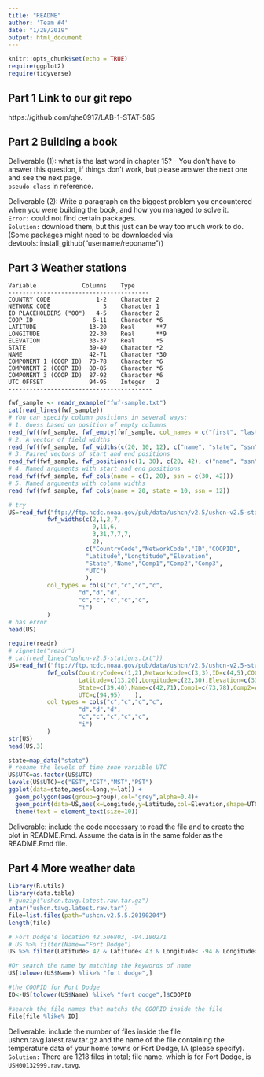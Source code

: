 ```yaml
---
title: "README"
author: 'Team #4'
date: "1/28/2019"
output: html_document
---
```


```r
knitr::opts_chunk$set(echo = TRUE)
require(ggplot2)
require(tidyverse)
```

## Part 1 Link to our git repo  
https://github.com/qhe0917/LAB-1-STAT-585 

## Part 2 Building a book   
Deliverable (1): what is the last word in chapter 15? - You don't have to answer this question, if things don't work, but please answer the next one and see the next page.  
`pseudo-class` in reference.

Deliverable (2): Write a paragraph on the biggest problem you encountered when you were building the book, and how you managed to solve it.  
`Error:` could not find certain packages.   
`Solution:` download them, but this just can be way too much work to do. (Some packages might need to be downloaded via devtools::install_github("username/reponame"))   


## Part 3 Weather stations   

	Variable             Columns    Type
	----------------------------------------
	COUNTRY CODE             1-2    Character 2
	NETWORK CODE               3    Character 1
	ID PLACEHOLDERS ("00")   4-5    Character 2
	COOP ID                 6-11    Character *6
	LATITUDE               13-20    Real      **7
	LONGITUDE              22-30    Real      **9
	ELEVATION              33-37    Real      *5
	STATE                  39-40    Character *2
	NAME                   42-71    Character *30
	COMPONENT 1 (COOP ID)  73-78    Character *6
	COMPONENT 2 (COOP ID)  80-85    Character *6
	COMPONENT 3 (COOP ID)  87-92    Character *6
	UTC OFFSET             94-95    Integer   2
	-----------------------------------------

```r
fwf_sample <- readr_example("fwf-sample.txt")
cat(read_lines(fwf_sample))
# You can specify column positions in several ways:
# 1. Guess based on position of empty columns
read_fwf(fwf_sample, fwf_empty(fwf_sample, col_names = c("first", "last", "state", "ssn")))
# 2. A vector of field widths
read_fwf(fwf_sample, fwf_widths(c(20, 10, 12), c("name", "state", "ssn")))
# 3. Paired vectors of start and end positions
read_fwf(fwf_sample, fwf_positions(c(1, 30), c(20, 42), c("name", "ssn")))
# 4. Named arguments with start and end positions
read_fwf(fwf_sample, fwf_cols(name = c(1, 20), ssn = c(30, 42)))
# 5. Named arguments with column widths
read_fwf(fwf_sample, fwf_cols(name = 20, state = 10, ssn = 12))

# try
US=read_fwf("ftp://ftp.ncdc.noaa.gov/pub/data/ushcn/v2.5/ushcn-v2.5-stations.txt", 
           fwf_widths(c(2,1,2,7,
                        9,11,6,
                        3,31,7,7,7,
                        2),
                      c("CountryCode","NetworkCode","ID","COOPID",
                      "Latitude","Longtitude","Elevation",
                      "State","Name","Comp1","Comp2","Comp3",
                      "UTC")
                      ),
           col_types = cols("c","c","c","c",
                    "d","d","d",
                    "c","c","c","c","c",
                    "i")
           )
# has error
head(US)
```

```r
require(readr)
# vignette("readr")
# cat(read_lines("ushcn-v2.5-stations.txt"))
US=read_fwf("ftp://ftp.ncdc.noaa.gov/pub/data/ushcn/v2.5/ushcn-v2.5-stations.txt", 
           fwf_cols(CountryCode=c(1,2),Networkcode=c(3,3),ID=c(4,5),COOPID=c(6,11),
                    Latitude=c(13,20),Longitude=c(22,30),Elevation=c(33,37),
                    State=c(39,40),Name=c(42,71),Comp1=c(73,78),Comp2=c(80,85),Comp3=c(87,92),
                    UTC=c(94,95)    ),
           col_types = cols("c","c","c","c",
                    "d","d","d",
                    "c","c","c","c","c",
                    "i")
           )
str(US)
head(US,3)

state=map_data("state")
# rename the levels of time zone variable UTC
US$UTC=as.factor(US$UTC)
levels(US$UTC)=c("EST","CST","MST","PST")
ggplot(data=state,aes(x=long,y=lat)) + 
  geom_polygon(aes(group=group),col="grey",alpha=0.4)+
  geom_point(data=US,aes(x=Longitude,y=Latitude,col=Elevation,shape=UTC),size=0.8) +  
  theme(text = element_text(size=10)) 

```

Deliverable: include the code necessary to read the file and to create the plot in README.Rmd. Assume the data is in the same folder as the README.Rmd file.

## Part 4 More weather data
```r
library(R.utils)
library(data.table)
# gunzip("ushcn.tavg.latest.raw.tar.gz")
untar("ushcn.tavg.latest.raw.tar")
file=list.files(path="ushcn.v2.5.5.20190204")
length(file)

# Fort Dodge's location 42.506803, -94.180271
# US %>% filter(Name=="Fort Dodge")
US %>% filter(Latitude> 42 & Latitude< 43 & Longitude< -94 & Longitude> -95)

#Or search the name by matching the keywords of name
US[tolower(US$Name) %like% "fort dodge",]

#the COOPID for Fort Dodge
ID<-US[tolower(US$Name) %like% "fort dodge",]$COOPID

#search the file names that matchs the COOPID inside the file
file[file %like% ID]
```

Deliverable: include the number of files inside the file ushcn.tavg.latest.raw.tar.gz and the name of the file containing the temperature data of your home towns or Fort Dodge, IA (please specify).
`Solution:` There are 1218 files in total; file name, which is for Fort Dodge, is `USH00132999.raw.tavg`.



